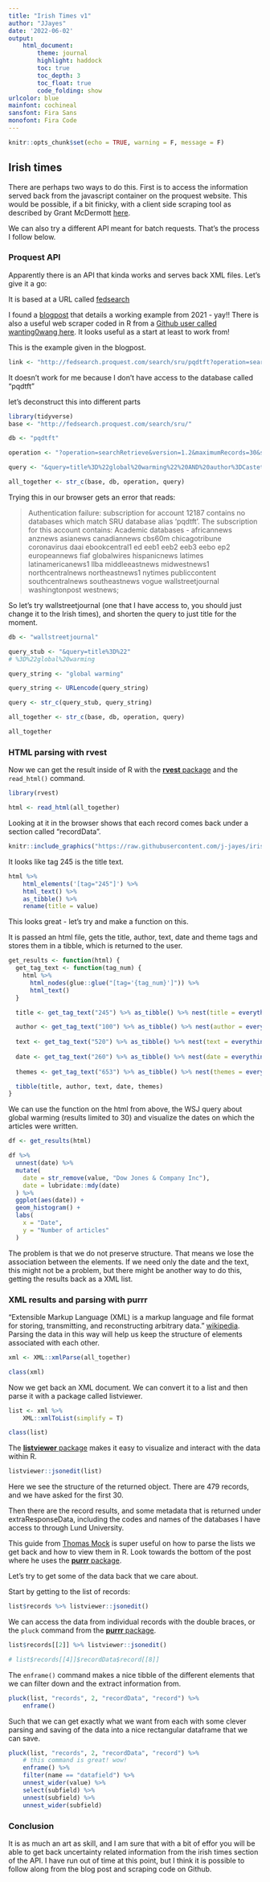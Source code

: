 ```yaml
---
title: "Irish Times v1"
author: "JJayes"
date: '2022-06-02'
output: 
    html_document:
        theme: journal
        highlight: haddock
        toc: true
        toc_depth: 3
        toc_float: true
        code_folding: show
urlcolor: blue
mainfont: cochineal
sansfont: Fira Sans
monofont: Fira Code    
---
```


```r
knitr::opts_chunk$set(echo = TRUE, warning = F, message = F)
```

## Irish times

There are perhaps two ways to do this. First is to access the information served back from the javascript container on the proquest website. This would be possible, if a bit finicky, with a client side scraping tool as described by Grant McDermott [here](https://raw.githack.com/uo-ec510-2020-spring/lectures/master/08-web-api/08-web-api.html).

We can also try a different API meant for batch requests. That's the process I follow below.

### Proquest API

Apparently there is an API that kinda works and serves back XML files. Let's give it a go:

It is based at a URL called [fedsearch](fedsearch.proquest.com)

I found a [blogpost](https://bibwild.wordpress.com/2014/02/17/a-proquest-platform-api/) that details a working example from 2021 - yay!! There is also a useful web scraper coded in R from a [Github user called wanting0wang here](https://github.com/wanting0wang/WebScrapper-for-Academic-Databases/blob/master/web_scrapper.R). It looks useful as a start at least to work from!

This is the example given in the blogpost.

```r
link <- "http://fedsearch.proquest.com/search/sru/pqdtft?operation=searchRetrieve&version=1.2&maximumRecords=30&startRecord=1&query=title%3D%22global%20warming%22%20AND%20author%3DCastet"
```

It doesn't work for me because I don't have access to the database called "pqdtft"

let's deconstruct this into different parts

```r
library(tidyverse)
base <- "http://fedsearch.proquest.com/search/sru/"

db <- "pqdtft"

operation <- "?operation=searchRetrieve&version=1.2&maximumRecords=30&startRecord=1"

query <- "&query=title%3D%22global%20warming%22%20AND%20author%3DCastet"

all_together <- str_c(base, db, operation, query)
```

Trying this in our browser gets an error that reads:

<blockquote>

Authentication failure: subscription for account 12187 contains no databases which match SRU database alias 'pqdtft'. The subscription for this account contains: Academic databases - africannews anznews asianews canadiannews cbs60m chicagotribune coronavirus daai ebookcentral1 ed eeb1 eeb2 eeb3 eebo ep2 europeannews fiaf globalwires hispanicnews latimes latinamericanews1 llba middleeastnews midwestnews1 northcentralnews northeastnews1 nytimes publiccontent southcentralnews southeastnews vogue wallstreetjournal washingtonpost westnews;

</blockquote>

So let's try wallstreetjournal (one that I have access to, you should just change it to the Irish times), and shorten the query to just title for the moment.

```r
db <- "wallstreetjournal"

query_stub <- "&query=title%3D%22"
# %3D%22global%20warming

query_string <- "global warming"

query_string <- URLencode(query_string)

query <- str_c(query_stub, query_string)

all_together <- str_c(base, db, operation, query)

all_together
```

### HTML parsing with rvest

Now we can get the result inside of R with the [**rvest** package](https://rvest.tidyverse.org/articles/harvesting-the-web.html) and the `read_html()` command.

```r
library(rvest)

html <- read_html(all_together)
```

Looking at it in the browser shows that each record comes back under a section called "recordData".

```r
knitr::include_graphics("https://raw.githubusercontent.com/j-jayes/irish-uncertainty/main/images/html_return_wsj.PNG")
```

It looks like tag 245 is the title text.

```r
html %>% 
    html_elements('[tag="245"]') %>% 
    html_text() %>% 
    as_tibble() %>% 
    rename(title = value)
```

This looks great - let's try and make a function on this.

It is passed an html file, gets the title, author, text, date and theme tags and stores them in a tibble, which is returned to the user.

```r
get_results <- function(html) {
  get_tag_text <- function(tag_num) {
    html %>%
      html_nodes(glue::glue("[tag='{tag_num}']")) %>%
      html_text()
  }

  title <- get_tag_text("245") %>% as_tibble() %>% nest(title = everything())

  author <- get_tag_text("100") %>% as_tibble() %>% nest(author = everything())
  
  text <- get_tag_text("520") %>% as_tibble() %>% nest(text = everything())
  
  date <- get_tag_text("260") %>% as_tibble() %>% nest(date = everything())
  
  themes <- get_tag_text("653") %>% as_tibble() %>% nest(themes = everything())

  tibble(title, author, text, date, themes)
}
```

We can use the function on the html from above, the WSJ query about global warming (results limited to 30) and visualize the dates on which the articles were written.

```r
df <- get_results(html)

df %>%
  unnest(date) %>%
  mutate(
    date = str_remove(value, "Dow Jones & Company Inc"),
    date = lubridate::mdy(date)
  ) %>%
  ggplot(aes(date)) +
  geom_histogram() +
  labs(
    x = "Date",
    y = "Number of articles"
  )

```

The problem is that we do not preserve structure. That means we lose the association between the elements. If we need only the date and the text, this might not be a problem, but there might be another way to do this, getting the results back as a XML list.

### XML results and parsing with purrr

"Extensible Markup Language (XML) is a markup language and file format for storing, transmitting, and reconstructing arbitrary data." [wikipedia](https://en.wikipedia.org/wiki/XML). Parsing the data in this way will help us keep the structure of elements associated with each other.

```r
xml <- XML::xmlParse(all_together)

class(xml)
```

Now we get back an XML document. We can convert it to a list and then parse it with a package called listviewer.

```r
list <- xml %>% 
    XML::xmlToList(simplify = T)

class(list)
```

The [**listviewer** package](https://github.com/timelyportfolio/listviewer) makes it easy to visualize and interact with the data within R.

```r
listviewer::jsonedit(list)
```

Here we see the structure of the returned object. There are 479 records, and we have asked for the first 30.

Then there are the record results, and some metadata that is returned under extraResponseData, including the codes and names of the databases I have access to through Lund University.

This guide from [Thomas Mock](https://themockup.blog/posts/2020-05-22-parsing-json-in-r-with-jsonlite/) is super useful on how to parse the lists we get back and how to view them in R. Look towards the bottom of the post where he uses the [**purrr** package](https://purrr.tidyverse.org/).

Let's try to get some of the data back that we care about.

Start by getting to the list of records:

```r
list$records %>% listviewer::jsonedit()
```

We can access the data from individual records with the double braces, or the `pluck` command from the [**purrr** package](https://purrr.tidyverse.org/).

```r
list$records[[2]] %>% listviewer::jsonedit()

# list$records[[4]]$recordData$record[[8]]
```

The `enframe()` command makes a nice tibble of the different elements that we can filter down and the extract information from.

```r
pluck(list, "records", 2, "recordData", "record") %>% 
    enframe()
```

Such that we can get exactly what we want from each with some clever parsing and saving of the data into a nice rectangular dataframe that we can save.

```r
pluck(list, "records", 2, "recordData", "record") %>% 
    # this command is great! wow!
    enframe() %>% 
    filter(name == "datafield") %>% 
    unnest_wider(value) %>% 
    select(subfield) %>% 
    unnest(subfield) %>% 
    unnest_wider(subfield)
```

### Conclusion

It is as much an art as skill, and I am sure that with a bit of effor you will be able to get back uncertainty related information from the irish times section of the API. I have run out of time at this point, but I think it is possible to follow along from the blog post and scraping code on Github.
